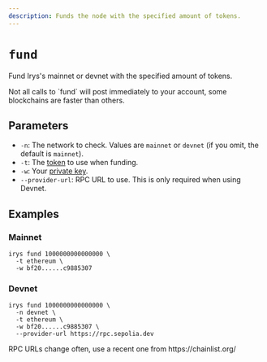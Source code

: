 ```yaml
---
description: Funds the node with the specified amount of tokens.
---
```



# `fund`

Fund Irys's mainnet or devnet with the specified amount of tokens.

<Callout type="info" emoji="ℹ️">
Not all calls to `fund` will post immediately to your account, some blockchains are faster than others. 
</Callout>

## Parameters

- `-n`: The network to check. Values are `mainnet` or `devnet` (if you omit, the default is `mainnet`).
- `-t`: The [token](/overview/supported-tokens) to use when funding.
- `-w`: Your [private key](/cli#using-private-keys).
- `--provider-url`: RPC URL to use. This is only required when using Devnet.

## Examples

### Mainnet

```console
irys fund 1000000000000000 \
  -t ethereum \
  -w bf20......c9885307
```

### Devnet

```console
irys fund 1000000000000000 \
  -n devnet \
  -t ethereum \
  -w bf20......c9885307 \
  --provider-url https://rpc.sepolia.dev
```

<Callout type="info" emoji="ℹ️">
	RPC URLs change often, use a recent one from https://chainlist.org/
</Callout>
